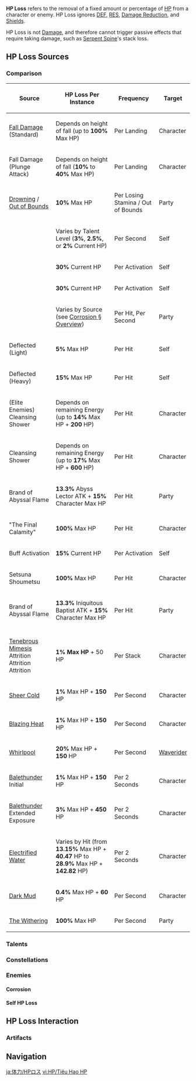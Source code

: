 {{CustomTabs
|tab1     = Overview
|tab2     = HP Loss
}}
{{Terminology Infobox
|title        = HP Loss
|type         = Combat
|type2        = Game Systems
}}
'''HP Loss''' refers to the removal of a fixed amount or percentage of [[HP]] from a character or enemy. HP Loss ignores [[DEF]], [[RES]], [[Damage Reduction]], and [[Shields]].

HP Loss is not [[Damage]], and therefore cannot trigger passive effects that require taking damage, such as [[Serpent Spine]]'s stack loss.

==HP Loss Sources==
===Comparison===
{| class="article-table sortable"
! Source !! HP Loss Per Instance !! Frequency !! Target
|-
| [[Fall Damage]] (Standard) || Depends on height of fall (up to '''100%''' Max HP) || Per Landing || Character
|-
| Fall Damage (Plunge Attack) || Depends on height of fall ('''10%''' to '''40%''' Max HP) || Per Landing || Character
|-
| [[Drowning]] / [[Out of Bounds]] || '''10%''' Max HP || Per Losing Stamina / Out of Bounds || Party
|-
| {{Talent|Bane of All Evil|20|nobr=1}} || Varies by Talent Level ('''3%''', '''2.5%''', or '''2%''' Current HP) || Per Second || Self
|-
| {{Talent|Guide to Afterlife|20|nobr=1}} || '''30%''' Current HP || Per Activation || Self
|-
| {{Talent|Sanctifying Ring|20|nobr=1}} || '''30%''' Current HP || Per Activation || Self
|-
| {{Item|Corrosion|20|type=Icon}} || Varies by Source (see [[Corrosion#Overview|Corrosion § Overview]]) || Per Hit, Per Second || Party
|-
| {{Enemy|Primo Geovishap|20}} Deflected (Light) || '''5%''' Max HP || Per Hit || Self
|-
| {{Enemy|Primo Geovishap|20}} Deflected (Heavy) || '''15%''' Max HP || Per Hit || Self
|-
| {{Enemy|Bathysmal Vishap|20}} (Elite Enemies) Cleansing Shower || Depends on remaining Energy (up to '''14%''' Max HP + '''200''' HP) || Per Hit || Character
|-
| {{Enemy|Coral Defenders|20}} Cleansing Shower || Depends on remaining Energy (up to '''17%''' Max HP + '''600''' HP) || Per Hit || Character
|-
| {{Enemy|Abyss Lector: Fathomless Flames|20}} Brand of Abyssal Flame || '''13.3%''' Abyss Lector ATK + '''15%''' Character Max HP || Per Hit || Party
|-
| {{Enemy|Magatsu Mitake Narukami no Mikoto|20}} "The Final Calamity" || '''100%''' Max HP || Per Hit || Character
|-
| {{Enemy|The Black Serpents|20}} Buff Activation || '''15%''' Current HP || Per Activation || Self
|-
| {{Enemy|Everlasting Lord of Arcane Wisdom|20}} Setsuna Shoumetsu || '''100%''' Max HP || Per Hit || Character
|-
| {{Enemy|Iniquitous Baptist|20}} Brand of Abyssal Flame || '''13.3%''' Iniquitous Baptist ATK + '''15%''' Character Max HP || Per Hit || Party
|-
|-
| [[Tenebrous Mimesis]] Attrition<br/> {{Enemy|Tenebrous Papilla|20}} Attrition<br/> {{Enemy|Lord of Eroded Primal Fire|20}} Attrition|| '''1% Max HP''' + 50 HP || Per Stack || Character
|-
| [[Sheer Cold]] || '''1%''' Max HP + '''150''' HP || Per Second || Character
|-
| [[Blazing Heat]] || '''1%''' Max HP + '''150''' HP || Per Second || Character
|-
| [[Whirlpool]] || '''20%''' Max HP + '''150''' HP || Per Second || [[Waverider]]
|-
| [[Balethunder]] Initial || '''1%''' Max HP + '''150''' HP || Per 2 Seconds || Character
|-
| [[Balethunder]] Extended Exposure<!--How long?--> || '''3%''' Max HP + '''450''' HP || Per 2 Seconds || Character
|-
| [[Electrified Water]] || Varies by Hit<!--need better description --> (from '''13.15%''' Max HP + '''40.47''' HP to '''28.9%''' Max HP + '''142.82''' HP) || Per 2 Seconds || Character
|-
| [[Dark Mud]] || '''0.4%''' Max HP + '''60''' HP || Per Second || Character
|-
| [[The Withering]] || '''100%''' Max HP || Per Second || Party
|}

===Talents===
{{Talents by Category Table|Health Depletion Talents}}

===Constellations===
{{Constellations by Category Table|Health Depletion Constellations}}

===Enemies===
{{Enemies by Category List|HP Loss Enemies}}

====Corrosion====
{{Enemies by Category List|Corrosion Enemies}}

====Self HP Loss====
{{Enemies by Category List|Self HP Loss Enemies}}

==HP Loss Interaction==
===Artifacts===
{{Artifacts by Category Table|HP Loss Artifacts}}

==Navigation==
{{Combat Navbox}}

[[ja:体力/HPロス]]
[[vi:HP/Tiêu Hao HP]]